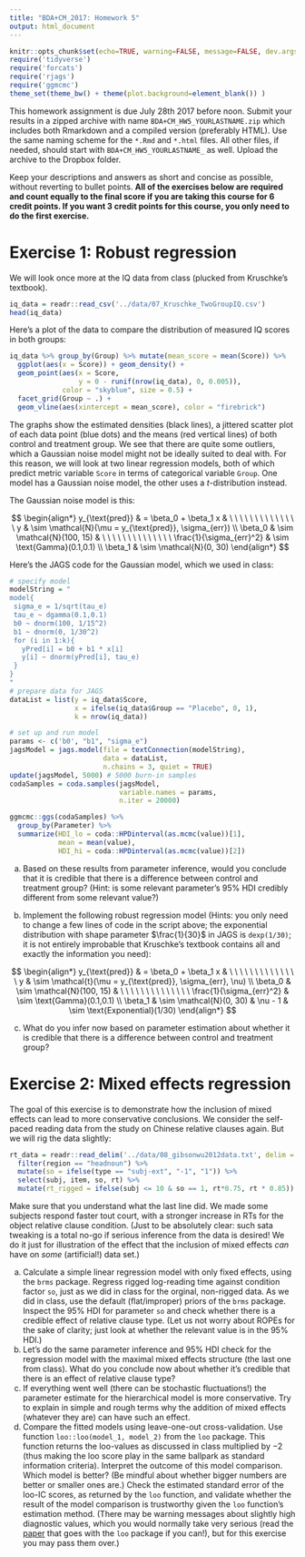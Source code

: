 ```yaml
---
title: "BDA+CM_2017: Homework 5"
output: html_document
---
```


```r
knitr::opts_chunk$set(echo=TRUE, warning=FALSE, message=FALSE, dev.args = list(bg = 'transparent'), fig.align='center')
require('tidyverse')
require('forcats')
require('rjags')
require('ggmcmc')
theme_set(theme_bw() + theme(plot.background=element_blank()) )
```

This homework assignment is due July 28th 2017 before noon. Submit your results in a zipped archive with name `BDA+CM_HW5_YOURLASTNAME.zip` which includes both Rmarkdown and a compiled version (preferably HTML). Use the same naming scheme for the `*.Rmd` and `*.html` files. All other files, if needed, should start with `BDA+CM_HW5_YOURLASTNAME_` as well. Upload the archive to the Dropbox folder.

Keep your descriptions and answers as short and concise as possible, without reverting to bullet points. **All of the exercises below are required and count equally to the final score if you are taking this course for 6 credit points. If you want 3 credit points for this course, you only need to do the first exercise.**

# Exercise 1: Robust regression

We will look once more at the IQ data from class (plucked from Kruschke's textbook).

```r
iq_data = readr::read_csv('../data/07_Kruschke_TwoGroupIQ.csv')
head(iq_data)
```

Here's a plot of the data to compare the distribution of measured IQ scores in both groups:

```r
iq_data %>% group_by(Group) %>% mutate(mean_score = mean(Score)) %>% 
  ggplot(aes(x = Score)) + geom_density() +
  geom_point(aes(x = Score, 
                 y = 0 - runif(nrow(iq_data), 0, 0.005)), 
             color = "skyblue", size = 0.5) + 
  facet_grid(Group ~ .) + 
  geom_vline(aes(xintercept = mean_score), color = "firebrick")
```

The graphs show the estimated densities (black lines), a jittered scatter plot of each data point (blue dots) and the means (red vertical lines) of both control and treatment group. We see that there are quite some outliers, which a Gaussian noise model might not be ideally suited to deal with. For this reason, we will look at two linear regression models, both of which predict metric variable `Score` in terms of categorical variable `Group`. One model has a Gaussian noise model, the other uses a $t$-distribution instead. 

The Gaussian noise model is this:

$$ 
\begin{align*}
y_{\text{pred}} & = \beta_0 + \beta_1 x  & \ \ \ \ \ \ \ \ \ \ \ \ \ \ 
y & \sim \mathcal{N}(\mu = y_{\text{pred}}, \sigma_{err}) \\
\beta_0 & \sim \mathcal{N}(100, 15)  & \ \ \ \ \ \ \ \ \ \ \ \ \ \ 
\frac{1}{\sigma_{err}^2} & \sim \text{Gamma}(0.1,0.1) \\
\beta_1 & \sim \mathcal{N}(0, 30)
\end{align*}
$$

Here's the JAGS code for the Gaussian model, which we used in class:

```r
# specify model
modelString = "
model{
 sigma_e = 1/sqrt(tau_e)
 tau_e ~ dgamma(0.1,0.1)
 b0 ~ dnorm(100, 1/15^2)
 b1 ~ dnorm(0, 1/30^2)
 for (i in 1:k){
   yPred[i] = b0 + b1 * x[i] 
   y[i] ~ dnorm(yPred[i], tau_e)
 }
}
"
# prepare data for JAGS
dataList = list(y = iq_data$Score, 
                x = ifelse(iq_data$Group == "Placebo", 0, 1),
                k = nrow(iq_data))

# set up and run model
params <- c('b0', "b1", "sigma_e")
jagsModel = jags.model(file = textConnection(modelString), 
                       data = dataList, 
                       n.chains = 3, quiet = TRUE)
update(jagsModel, 5000) # 5000 burn-in samples
codaSamples = coda.samples(jagsModel, 
                           variable.names = params, 
                           n.iter = 20000)

ggmcmc::ggs(codaSamples) %>% 
  group_by(Parameter) %>% 
  summarize(HDI_lo = coda::HPDinterval(as.mcmc(value))[1],
            mean = mean(value),
            HDI_hi = coda::HPDinterval(as.mcmc(value))[2])
```


a. Based on these results from parameter inference, would you conclude that it is credible that there is a difference between control and treatment group? (Hint: is some relevant parameter's 95% HDI credibly different from some relevant value?)

b. Implement the following robust regression model (Hints: you only need to change a few lines of code in the script above; the exponential distribution with shape parameter $\frac{1}{30}$ in JAGS is `dexp(1/30)`; it is not entirely improbable that Kruschke's textbook contains all and exactly the information you need):

$$ 
\begin{align*}
y_{\text{pred}} & = \beta_0 + \beta_1 x  & \ \ \ \ \ \ \ \ \ \ \ \ \ \ 
y & \sim \mathcal{t}(\mu = y_{\text{pred}}, \sigma_{err}, \nu) \\
\beta_0 & \sim \mathcal{N}(100, 15)  & \ \ \ \ \ \ \ \ \ \ \ \ \ \ 
\frac{1}{\sigma_{err}^2} & \sim \text{Gamma}(0.1,0.1) \\
\beta_1 & \sim \mathcal{N}(0, 30) &
\nu - 1 & \sim \text{Exponential}(1/30)
\end{align*}
$$

c. What do you infer now based on parameter estimation about whether it is credible that there is a difference between control and treatment group?

# Exercise 2: Mixed effects regression

The goal of this exercise is to demonstrate how the inclusion of mixed effects can lead to more conservative conclusions. We consider the self-paced reading data from the study on Chinese relative clauses again. But we will rig the data slightly:

```r
rt_data = readr::read_delim('../data/08_gibsonwu2012data.txt', delim = " ") %>% 
  filter(region == "headnoun") %>% 
  mutate(so = ifelse(type == "subj-ext", "-1", "1")) %>% 
  select(subj, item, so, rt) %>% 
  mutate(rt_rigged = ifelse(subj <= 10 & so == 1, rt*0.75, rt * 0.85)) # rigging the data!
```

Make sure that you understand what the last line did. We made some subjects respond faster tout court, with a stronger increase in RTs for the object relative clause condition. (Just to be absolutely clear: such sata tweaking is a total no-go if serious inference from the data is desired! We do it just for illustration of the effect that the inclusion of mixed effects *can* have on *some* (artificial!) data set.)

a. Calculate a simple linear regression model with only fixed effects, using the `brms` package. Regress rigged log-reading time against condition factor `so`, just as we did in class for the orginal, non-rigged data. As we did in class, use the default (flat/improper) priors of the `brms` package. Inspect the 95% HDI for parameter `so` and check whether there is a credible effect of relative clause type. (Let us not worry about ROPEs for the sake of clarity; just look at whether the relevant value is in the 95% HDI.)
b. Let's do the same parameter inference and 95% HDI check for the regression model with the maximal mixed effects structure (the last one from class). What do you conclude now about whether it's credible that there is an effect of relative clause type?
c. If everything went well (there can be stochastic fluctuations!) the parameter estimate for the hierarchical model is more conservative. Try to explain in simple and rough terms why the addition of mixed effects (whatever they are) can have such an effect.
d. Compare the fitted models using leave-one-out cross-validation. Use function `loo::loo(model_1, model_2)` from the `loo` package. This function returns the loo-values as discussed in class multiplied by $-2$ (thus making the loo score play in the same ballpark as standard information criteria). Interpret the outcome of this model comparison. Which model is better? (Be mindful about whether bigger numbers are better or smaller ones are.) Check the estimated standard error of the loo-IC scores, as returned by the `loo` function, and validate whether the result of the model comparison is trustworthy given the `loo` function's estimation method. (There may be warning messages about slightly high diagnostic values, which you would normally take very serious (read the [paper](https://arxiv.org/abs/1507.04544) that goes with the `loo` package if you can!), but for this exercise you may pass them over.)

